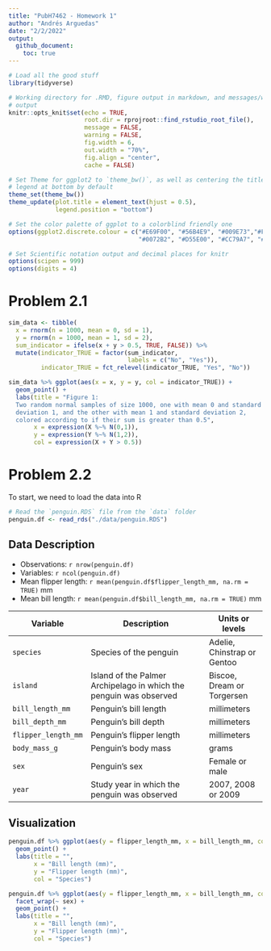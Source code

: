 ```yaml
---
title: "PubH7462 - Homework 1"
author: "Andrés Arguedas"
date: "2/2/2022"
output: 
  github_document:
    toc: true
---
```


```r
# Load all the good stuff
library(tidyverse)

# Working directory for .RMD, figure output in markdown, and messages/warnings
# output
knitr::opts_knit$set(echo = TRUE,
                     root.dir = rprojroot::find_rstudio_root_file(),
                     message = FALSE,
                     warning = FALSE,
                     fig.width = 6,
                     out.width = "70%",
                     fig.align = "center",
                     cache = FALSE)

# Set Theme for ggplot2 to `theme_bw()`, as well as centering the title and
# legend at bottom by default
theme_set(theme_bw())
theme_update(plot.title = element_text(hjust = 0.5), 
             legend.position = "bottom")

# Set the color palette of ggplot to a colorblind friendly one
options(ggplot2.discrete.colour = c("#E69F00", "#56B4E9", "#009E73","#F0E442", 
                                    "#0072B2", "#D55E00", "#CC79A7", "#000000"))

# Set Scientific notation output and decimal places for knitr
options(scipen = 999)
options(digits = 4)
```

# Problem 2.1

```r
sim_data <- tibble(
  x = rnorm(n = 1000, mean = 0, sd = 1),
  y = rnorm(n = 1000, mean = 1, sd = 2),
  sum_indicator = ifelse(x + y > 0.5, TRUE, FALSE)) %>% 
  mutate(indicator_TRUE = factor(sum_indicator,
                                 labels = c("No", "Yes")),
         indicator_TRUE = fct_relevel(indicator_TRUE, "Yes", "No"))
```


```r
sim_data %>% ggplot(aes(x = x, y = y, col = indicator_TRUE)) +
  geom_point() +
  labs(title = "Figure 1:
  Two random normal samples of size 1000, one with mean 0 and standard 
  deviation 1, and the other with mean 1 and standard deviation 2, 
  colored according to if their sum is greater than 0.5",
       x = expression(X %~% N(0,1)),
       y = expression(Y %~% N(1,2)),
       col = expression(X + Y > 0.5))
```

# Problem 2.2

To start, we need to load the data into R

```r
# Read the `penguin.RDS` file from the `data` folder
penguin.df <- read_rds("./data/penguin.RDS")
```

## Data Description

- Observations: `r nrow(penguin.df)`
- Variables: `r ncol(penguin.df)`
- Mean flipper length: `r mean(penguin.df$flipper_length_mm, na.rm = TRUE)` mm
- Mean bill length: `r mean(penguin.df$bill_length_mm, na.rm = TRUE)` mm

| Variable            | Description                                                        | Units or levels             |
|---------------------|--------------------------------------------------------------------|-----------------------------|
| `species`           | Species of the penguin                                             | Adelie, Chinstrap or Gentoo |
| `island`            | Island of the Palmer Archipelago in which the penguin was observed | Biscoe, Dream or Torgersen  |
| `bill_length_mm`    | Penguin's bill length                                              | millimeters                 |
| `bill_depth_mm`     | Penguin's bill depth                                               | millimeters                 |
| `flipper_length_mm` | Penguin's flipper length                                           | millimeters                 |
| `body_mass_g`       | Penguin's body mass                                                | grams                       |
| `sex`               | Penguin's sex                                                      | Female or male              |
| `year`              | Study year in which the penguin was observed                       | 2007, 2008 or 2009          |

## Visualization

```r
penguin.df %>% ggplot(aes(y = flipper_length_mm, x = bill_length_mm, col = species)) +
  geom_point() +
  labs(title = "",
       x = "Bill length (mm)",
       y = "Flipper length (mm)",
       col = "Species")
```

```r
penguin.df %>% ggplot(aes(y = flipper_length_mm, x = bill_length_mm, col = species)) +
  facet_wrap(~ sex) +
  geom_point() +
  labs(title = "",
       x = "Bill length (mm)",
       y = "Flipper length (mm)",
       col = "Species")
```